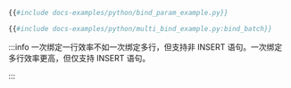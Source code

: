 ```py title=一次绑定一行
{{#include docs-examples/python/bind_param_example.py}}
```

```py title=一次绑定多行
{{#include docs-examples/python/multi_bind_example.py:bind_batch}}
```

:::info
一次绑定一行效率不如一次绑定多行，但支持非 INSERT 语句。一次绑定多行效率更高，但仅支持 INSERT 语句。

:::